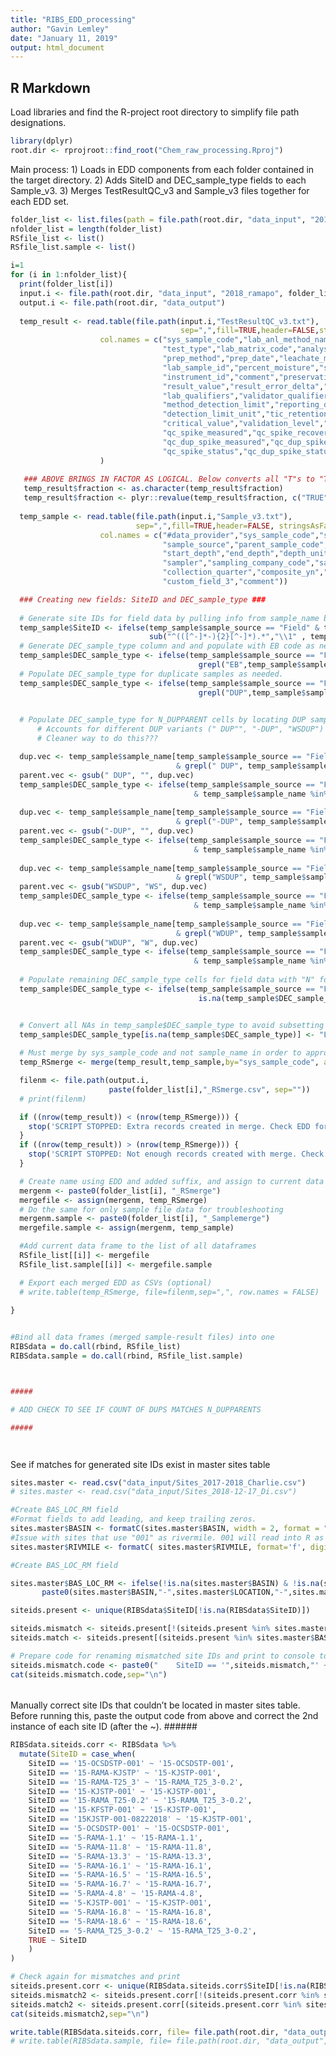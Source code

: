 ```yaml
---
title: "RIBS_EDD_processing"
author: "Gavin Lemley"
date: "January 11, 2019"
output: html_document
---
```


## R Markdown

Load libraries and find the R-project root directory to simplify file path designations.
```r
library(dplyr)
root.dir <- rprojroot::find_root("Chem_raw_processing.Rproj")
```

Main process: 
1) Loads in EDD components from each folder contained in the target directory. 
2) Adds SiteID and DEC_sample_type fields to each Sample_v3.
3) Merges TestResultQC_v3 and Sample_v3 files together for each EDD set.
```r

folder_list <- list.files(path = file.path(root.dir, "data_input", "2018_ramapo"))
nfolder_list = length(folder_list)
RSfile_list <- list()
RSfile_list.sample <- list()

i=1
for (i in 1:nfolder_list){
  print(folder_list[i])
  input.i <- file.path(root.dir, "data_input", "2018_ramapo", folder_list[i])
  output.i <- file.path(root.dir, "data_output")
  
  temp_result <- read.table(file.path(input.i,"TestResultQC_v3.txt"),
                                      sep=",",fill=TRUE,header=FALSE,stringsAsFactors=FALSE,
                    col.names = c("sys_sample_code","lab_anl_method_name","analysis_date","fraction","column_number",
                                  "test_type","lab_matrix_code","analysis_location","basis","container_id","dilution_factor",
                                  "prep_method","prep_date","leachate_method","leachate_date","lab_name_code","qc_level",
                                  "lab_sample_id","percent_moisture","subsample_amount","subsample_amount_unit","analyst_name",
                                  "instrument_id","comment","preservative","final_volume","final_volume_unit","cas_rn","chemical_name",
                                  "result_value","result_error_delta","result_type_code","reportable_result","detect_flag",
                                  "lab_qualifiers","validator_qualifiers","interpreted_qualifiers","validated_yn",
                                  "method_detection_limit","reporting_detection_limit","quantitation_limit","result_unit",
                                  "detection_limit_unit","tic_retention_time","minimum_detectable_conc","counting_error","uncertainty",
                                  "critical_value","validation_level","result_comment","qc_original_conc","qc_spike_added",
                                  "qc_spike_measured","qc_spike_recovery","qc_dup_original_conc","qc_dup_spike_added",
                                  "qc_dup_spike_measured","qc_dup_spike_recovery","qc_rpd","qc_spike_lcl","qc_spike_ucl","qc_rpd_cl",
                                  "qc_spike_status","qc_dup_spike_status","qc_rpd_status","lab_sdg")
                    )
 
   ### ABOVE BRINGS IN FACTOR AS LOGICAL. Below converts all "T"s to "TRUE"s. May want to specify all column classes instead.  ###
   temp_result$fraction <- as.character(temp_result$fraction)
   temp_result$fraction <- plyr::revalue(temp_result$fraction, c("TRUE" = "T"))
   
  temp_sample <- read.table(file.path(input.i,"Sample_v3.txt"),
                            sep=",",fill=TRUE,header=FALSE, stringsAsFactors=FALSE,
                    col.names = c("#data_provider","sys_sample_code","sample_name","sample_matrix_code","sample_type_code",
                                  "sample_source","parent_sample_code","sample_delivery_group","sample_date","sys_loc_code",
                                  "start_depth","end_depth","depth_unit","chain_of_custody","sent_to_lab_date","sample_receipt_date",
                                  "sampler","sampling_company_code","sampling_reason","sampling_technique","task_code",
                                  "collection_quarter","composite_yn","composite_desc","sample_class","custom_field_1","custom_field_2",
                                  "custom_field_3","comment"))

  ### Creating new fields: SiteID and DEC_sample_type ###
  
  # Generate site IDs for field data by pulling info from sample_name before 3rd "-".
  temp_sample$SiteID <- ifelse(temp_sample$sample_source == "Field" & temp_sample$sample_type_code == "N", 
                               sub("^(([^-]*-){2}[^-]*).*","\\1" , temp_sample$sample_name), NA)
  # Generate DEC_sample_type column and and populate with EB code as needed.
  temp_sample$DEC_sample_type <- ifelse(temp_sample$sample_source == "Field" & temp_sample$sample_type_code == "N" &
                                          grepl("EB",temp_sample$sample_name),"EB", NA)
  # Populate DEC_sample_type for duplicate samples as needed.
  temp_sample$DEC_sample_type <- ifelse(temp_sample$sample_source == "Field" & temp_sample$sample_type_code == "N" &
                                          grepl("DUP",temp_sample$sample_name),"DUP",temp_sample$DEC_sample_type)

    
  # Populate DEC_sample_type for N_DUPPARENT cells by locating DUP samples and finding parent sample. 
      # Accounts for different DUP variants (" DUP"", "-DUP", "WSDUP")
      # Cleaner way to do this???

  dup.vec <- temp_sample$sample_name[temp_sample$sample_source == "Field" & temp_sample$sample_type_code == "N" 
                                     & grepl(" DUP", temp_sample$sample_name)]
  parent.vec <- gsub(" DUP", "", dup.vec)
  temp_sample$DEC_sample_type <- ifelse(temp_sample$sample_source == "Field" & temp_sample$sample_type_code == "N" 
                                         & temp_sample$sample_name %in% parent.vec,"N_DUPPARENT",temp_sample$DEC_sample_type)
  
  dup.vec <- temp_sample$sample_name[temp_sample$sample_source == "Field" & temp_sample$sample_type_code == "N"
                                     & grepl("-DUP", temp_sample$sample_name)]
  parent.vec <- gsub("-DUP", "", dup.vec)
  temp_sample$DEC_sample_type <- ifelse(temp_sample$sample_source == "Field" & temp_sample$sample_type_code == "N" 
                                         & temp_sample$sample_name %in% parent.vec,"N_DUPPARENT",temp_sample$DEC_sample_type)
  
  dup.vec <- temp_sample$sample_name[temp_sample$sample_source == "Field" & temp_sample$sample_type_code == "N"
                                     & grepl("WSDUP", temp_sample$sample_name)]
  parent.vec <- gsub("WSDUP", "WS", dup.vec)
  temp_sample$DEC_sample_type <- ifelse(temp_sample$sample_source == "Field" & temp_sample$sample_type_code == "N"
                                         & temp_sample$sample_name %in% parent.vec,"N_DUPPARENT",temp_sample$DEC_sample_type)
  
  dup.vec <- temp_sample$sample_name[temp_sample$sample_source == "Field" & temp_sample$sample_type_code == "N"
                                     & grepl("WDUP", temp_sample$sample_name)]
  parent.vec <- gsub("WDUP", "W", dup.vec)
  temp_sample$DEC_sample_type <- ifelse(temp_sample$sample_source == "Field" & temp_sample$sample_type_code == "N"
                                         & temp_sample$sample_name %in% parent.vec,"N_DUPPARENT",temp_sample$DEC_sample_type)
  
  # Populate remaining DEC_sample_type cells for field data with "N" for normal samples.
  temp_sample$DEC_sample_type <- ifelse(temp_sample$sample_source == "Field" & temp_sample$sample_type_code == "N" &
                                          is.na(temp_sample$DEC_sample_type),"N",temp_sample$DEC_sample_type)


  # Convert all NAs in temp_sample$DEC_sample_type to avoid subsetting issues in QAQC script (found that bracket subsetting in a column that contains NAs returns NA rows)
  temp_sample$DEC_sample_type[is.na(temp_sample$DEC_sample_type)] <- "Lab"
  
  # Must merge by sys_sample_code and not sample_name in order to appropriately associate MS, dissolved samples (sometimes "Diss" or "S" added to end of sys_sample_code), and other lab samples with appropriate results.
  temp_RSmerge <- merge(temp_result,temp_sample,by="sys_sample_code", all=TRUE)

  filenm <- file.path(output.i,
                      paste(folder_list[i],"_RSmerge.csv", sep=""))
  # print(filenm)

  if ((nrow(temp_result)) < (nrow(temp_RSmerge))) {
    stop('SCRIPT STOPPED: Extra records created in merge. Check EDD for errors.')
  }
  if ((nrow(temp_result)) > (nrow(temp_RSmerge))) {
    stop('SCRIPT STOPPED: Not enough records created with merge. Check for errors.')
  }

  # Create name using EDD and added suffix, and assign to current data frame
  mergenm <- paste0(folder_list[i], "_RSmerge")
  mergefile <- assign(mergenm, temp_RSmerge)
  # Do the same for only sample file data for troubleshooting
  mergenm.sample <- paste0(folder_list[i], "_Samplemerge")
  mergefile.sample <- assign(mergenm, temp_sample)

  #Add current data frame to the list of all dataframes
  RSfile_list[[i]] <- mergefile
  RSfile_list.sample[[i]] <- mergefile.sample

  # Export each merged EDD as CSVs (optional)
  # write.table(temp_RSmerge, file=filenm,sep=",", row.names = FALSE)
    
}


#Bind all data frames (merged sample-result files) into one
RIBSdata = do.call(rbind, RSfile_list)
RIBSdata.sample = do.call(rbind, RSfile_list.sample)



#####

# ADD CHECK TO SEE IF COUNT OF DUPS MATCHES N_DUPPARENTS

#####




```

See if matches for generated site IDs exist in master sites table
```r
sites.master <- read.csv("data_input/Sites_2017-2018_Charlie.csv")
# sites.master <- read.csv("data_input/Sites_2018-12-17_Di.csv")

#Create BAS_LOC_RM field
#Format fields to add leading, and keep trailing zeros.
sites.master$BASIN <- formatC(sites.master$BASIN, width = 2, format = "d", flag = "0")
#Issue with sites that use "001" as rivermile. 001 will read into R as "1" and will therefore be reformatted to "1.0".
sites.master$RIVMILE <- formatC( sites.master$RIVMILE, format='f', digits=1 )

#Create BAS_LOC_RM field

sites.master$BAS_LOC_RM <- ifelse(!is.na(sites.master$BASIN) & !is.na(sites.master$LOCATION) & !is.na(sites.master$RIVMILE),
       paste0(sites.master$BASIN,"-",sites.master$LOCATION,"-",sites.master$RIVMILE),NA)

siteids.present <- unique(RIBSdata$SiteID[!is.na(RIBSdata$SiteID)])

siteids.mismatch <- siteids.present[!(siteids.present %in% sites.master$BAS_LOC_RM)]
siteids.match <- siteids.present[(siteids.present %in% sites.master$BAS_LOC_RM)]

# Prepare code for renaming mismatched site IDs and print to console to be pasted into the chunk below.
siteids.mismatch.code <- paste0("    SiteID == '",siteids.mismatch,"' ~ '",siteids.mismatch,"',")
cat(siteids.mismatch.code,sep="\n")

```

######
Manually correct site IDs that couldn't be located in master sites table.
Before running this, paste the output code from above and correct the 2nd instance of each site ID (after the ~).
######

```r
RIBSdata.siteids.corr <- RIBSdata %>% 
  mutate(SiteID = case_when(
    SiteID == '15-OCSDSTP-001' ~ '15-OCSDSTP-001',
    SiteID == '15-RAMA-KJSTP' ~ '15-KJSTP-001',
    SiteID == '15-RAMA-T25_3' ~ '15-RAMA_T25_3-0.2',
    SiteID == '15-KJSTP-001' ~ '15-KJSTP-001',
    SiteID == '15-RAMA_T25-0.2' ~ '15-RAMA_T25_3-0.2',
    SiteID == '15-KFSTP-001' ~ '15-KJSTP-001',
    SiteID == '15KJSTP-001-08222018' ~ '15-KJSTP-001',
    SiteID == '5-OCSDSTP-001' ~ '15-OCSDSTP-001',
    SiteID == '5-RAMA-1.1' ~ '15-RAMA-1.1',
    SiteID == '5-RAMA-11.8' ~ '15-RAMA-11.8',
    SiteID == '5-RAMA-13.3' ~ '15-RAMA-13.3',
    SiteID == '5-RAMA-16.1' ~ '15-RAMA-16.1',
    SiteID == '5-RAMA-16.5' ~ '15-RAMA-16.5',
    SiteID == '5-RAMA-16.7' ~ '15-RAMA-16.7',
    SiteID == '5-RAMA-4.8' ~ '15-RAMA-4.8',
    SiteID == '5-KJSTP-001' ~ '15-KJSTP-001',
    SiteID == '5-RAMA-16.8' ~ '15-RAMA-16.8',
    SiteID == '5-RAMA-18.6' ~ '15-RAMA-18.6',
    SiteID == '5-RAMA_T25_3-0.2' ~ '15-RAMA_T25_3-0.2',
    TRUE ~ SiteID
    )
)

# Check again for mismatches and print
siteids.present.corr <- unique(RIBSdata.siteids.corr$SiteID[!is.na(RIBSdata.siteids.corr$SiteID)])
siteids.mismatch2 <- siteids.present.corr[!(siteids.present.corr %in% sites.master$BAS_LOC_RM)]
siteids.match2 <- siteids.present.corr[(siteids.present.corr %in% sites.master$BAS_LOC_RM)]
cat(siteids.mismatch2,sep="\n")
```

```r

write.table(RIBSdata.siteids.corr, file= file.path(root.dir, "data_output", "2018_Ramapo_chem_2-12-19.csv"),sep=",", row.names = FALSE)
# write.table(RIBSdata.sample, file= file.path(root.dir, "data_output", "2018_Ramapo_SAMPLE_merge-bind_2-12-19.csv"),sep=",", row.names = FALSE)

```

